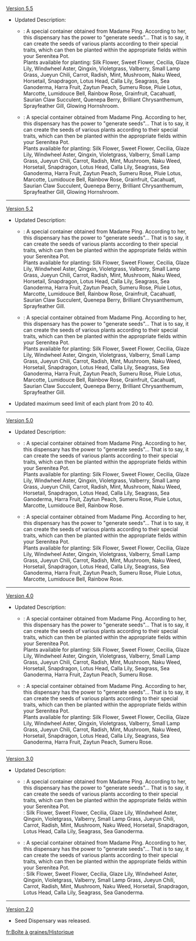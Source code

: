 {{Change History/Header}}
[[Version 5.5]]
* Updated Description:
** {{Color|Old}}: A special container obtained from Madame Ping. According to her, this dispensary has the power to "generate seeds"... That is to say, it can create the seeds of various plants according to their special traits, which can then be planted within the appropriate fields within your Serenitea Pot.<br>Plants available for planting: Silk Flower, Sweet Flower, Cecilia, Glaze Lily, Windwheel Aster, Qingxin, Violetgrass, Valberry, Small Lamp Grass, Jueyun Chili, Carrot, Radish, Mint, Mushroom, Naku Weed, Horsetail, Snapdragon, Lotus Head, Calla Lily, Seagrass, Sea Ganoderma, Harra Fruit, Zaytun Peach, Sumeru Rose, Pluie Lotus, Marcotte, Lumidouce Bell, Rainbow Rose, Grainfruit, Cacahuatl, Saurian Claw Succulent, Quenepa Berry, Brilliant Chrysanthemum, Sprayfeather Gill, Glowing Hornshroom.
** {{Color|New}}: A special container obtained from Madame Ping. According to her, this dispensary has the power to "generate seeds"... That is to say, it can create the seeds of various plants according to their special traits, which can then be planted within the appropriate fields within your Serenitea Pot.<br>Plants available for planting: Silk Flower, Sweet Flower, Cecilia, Glaze Lily, Windwheel Aster, Qingxin, Violetgrass, Valberry, Small Lamp Grass, Jueyun Chili, Carrot, Radish, Mint, Mushroom, Naku Weed, Horsetail, Snapdragon, Lotus Head, Calla Lily, Seagrass, Sea Ganoderma, Harra Fruit, Zaytun Peach, Sumeru Rose, Pluie Lotus, Marcotte, Lumidouce Bell, Rainbow Rose, Grainfruit, Cacahuatl, Saurian Claw Succulent, Quenepa Berry, Brilliant Chrysanthemum, Sprayfeather Gill, Glowing Hornshroom{{Highlight|, Skysplit Gembloom}}.
----
[[Version 5.2]]
* Updated Description:
** {{Color|Old}}: A special container obtained from Madame Ping. According to her, this dispensary has the power to "generate seeds"... That is to say, it can create the seeds of various plants according to their special traits, which can then be planted within the appropriate fields within your Serenitea Pot.<br>Plants available for planting: Silk Flower, Sweet Flower, Cecilia, Glaze Lily, Windwheel Aster, Qingxin, Violetgrass, Valberry, Small Lamp Grass, Jueyun Chili, Carrot, Radish, Mint, Mushroom, Naku Weed, Horsetail, Snapdragon, Lotus Head, Calla Lily, Seagrass, Sea Ganoderma, Harra Fruit, Zaytun Peach, Sumeru Rose, Pluie Lotus, Marcotte, Lumidouce Bell, Rainbow Rose, Grainfruit, Cacahuatl, Saurian Claw Succulent, Quenepa Berry, Brilliant Chrysanthemum, Sprayfeather Gill.
** {{Color|New}}: A special container obtained from Madame Ping. According to her, this dispensary has the power to "generate seeds"... That is to say, it can create the seeds of various plants according to their special traits, which can then be planted within the appropriate fields within your Serenitea Pot.<br>Plants available for planting: Silk Flower, Sweet Flower, Cecilia, Glaze Lily, Windwheel Aster, Qingxin, Violetgrass, Valberry, Small Lamp Grass, Jueyun Chili, Carrot, Radish, Mint, Mushroom, Naku Weed, Horsetail, Snapdragon, Lotus Head, Calla Lily, Seagrass, Sea Ganoderma, Harra Fruit, Zaytun Peach, Sumeru Rose, Pluie Lotus, Marcotte, Lumidouce Bell, Rainbow Rose, Grainfruit, Cacahuatl, Saurian Claw Succulent, Quenepa Berry, Brilliant Chrysanthemum, Sprayfeather Gill{{Highlight|, Glowing Hornshroom}}.
* Updated maximum seed limit of each plant from 20 to 40.
----
[[Version 5.0]]
* Updated Description:
** {{Color|Old}}: A special container obtained from Madame Ping. According to her, this dispensary has the power to "generate seeds"... That is to say, it can create the seeds of various plants according to their special traits, which can then be planted within the appropriate fields within your Serenitea Pot.<br>Plants available for planting: Silk Flower, Sweet Flower, Cecilia, Glaze Lily, Windwheel Aster, Qingxin, Violetgrass, Valberry, Small Lamp Grass, Jueyun Chili, Carrot, Radish, Mint, Mushroom, Naku Weed, Horsetail, Snapdragon, Lotus Head, Calla Lily, Seagrass, Sea Ganoderma, Harra Fruit, Zaytun Peach, Sumeru Rose, Pluie Lotus, Marcotte, Lumidouce Bell, Rainbow Rose.
** {{Color|New}}: A special container obtained from Madame Ping. According to her, this dispensary has the power to "generate seeds"... That is to say, it can create the seeds of various plants according to their special traits, which can then be planted within the appropriate fields within your Serenitea Pot.<br>Plants available for planting: Silk Flower, Sweet Flower, Cecilia, Glaze Lily, Windwheel Aster, Qingxin, Violetgrass, Valberry, Small Lamp Grass, Jueyun Chili, Carrot, Radish, Mint, Mushroom, Naku Weed, Horsetail, Snapdragon, Lotus Head, Calla Lily, Seagrass, Sea Ganoderma, Harra Fruit, Zaytun Peach, Sumeru Rose, Pluie Lotus, Marcotte, Lumidouce Bell, Rainbow Rose{{Highlight|, Grainfruit, Cacahuatl, Saurian Claw Succulent, Quenepa Berry, Brilliant Chrysanthemum, Sprayfeather Gill}}.
----
[[Version 4.0]]
* Updated Description:
** {{Color|Old}}: A special container obtained from Madame Ping. According to her, this dispensary has the power to "generate seeds"... That is to say, it can create the seeds of various plants according to their special traits, which can then be planted within the appropriate fields within your Serenitea Pot.<br>Plants available for planting: Silk Flower, Sweet Flower, Cecilia, Glaze Lily, Windwheel Aster, Qingxin, Violetgrass, Valberry, Small Lamp Grass, Jueyun Chili, Carrot, Radish, Mint, Mushroom, Naku Weed, Horsetail, Snapdragon, Lotus Head, Calla Lily, Seagrass, Sea Ganoderma, Harra Fruit, Zaytun Peach, Sumeru Rose.
** {{Color|New}}: A special container obtained from Madame Ping. According to her, this dispensary has the power to "generate seeds"... That is to say, it can create the seeds of various plants according to their special traits, which can then be planted within the appropriate fields within your Serenitea Pot.<br>Plants available for planting: Silk Flower, Sweet Flower, Cecilia, Glaze Lily, Windwheel Aster, Qingxin, Violetgrass, Valberry, Small Lamp Grass, Jueyun Chili, Carrot, Radish, Mint, Mushroom, Naku Weed, Horsetail, Snapdragon, Lotus Head, Calla Lily, Seagrass, Sea Ganoderma, Harra Fruit, Zaytun Peach, Sumeru Rose{{Highlight|, Pluie Lotus, Marcotte, Lumidouce Bell, Rainbow Rose}}.
----
[[Version 3.0]]
* Updated Description:
** {{Color|Old}}: A special container obtained from Madame Ping. According to her, this dispensary has the power to "generate seeds"... That is to say, it can create the seeds of various plants according to their special traits, which can then be planted within the appropriate fields within your Serenitea Pot.<br>{{Highlight|The plants that can be grown are as follows}}: Silk Flower, Sweet Flower, Cecilia, Glaze Lily, Windwheel Aster, Qingxin, Violetgrass, Valberry, Small Lamp Grass, Jueyun Chili, Carrot, Radish, Mint, Mushroom, Naku Weed, Horsetail, Snapdragon, Lotus Head, Calla Lily, Seagrass, Sea Ganoderma.
** {{Color|New}}: A special container obtained from Madame Ping. According to her, this dispensary has the power to "generate seeds"... That is to say, it can create the seeds of various plants according to their special traits, which can then be planted within the appropriate fields within your Serenitea Pot.<br>{{Highlight|Plants available for planting}}: Silk Flower, Sweet Flower, Cecilia, Glaze Lily, Windwheel Aster, Qingxin, Violetgrass, Valberry, Small Lamp Grass, Jueyun Chili, Carrot, Radish, Mint, Mushroom, Naku Weed, Horsetail, Snapdragon, Lotus Head, Calla Lily, Seagrass, Sea Ganoderma{{Highlight|, Harra Fruit, Zaytun Peach, Sumeru Rose}}.
----
[[Version 2.0]]
* Seed Dispensary was released.
<noinclude>
[[fr:Boîte à graines/Historique]]
</noinclude>